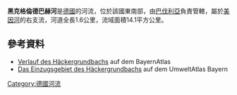 {{Coord|50|7|24|N|11|17|47|E|display=title}}

'''黑克格倫德巴赫河'''是[[德國|德國]]的河流，位於該國東南部，由[[巴伐利亞|巴伐利亞]]負責管轄，屬於[[美因河|美因河]]的右支流，河道全長1.6公里，流域面積14.1平方公里。

==參考資料==
* [http://geoportal.bayern.de/bayernatlas/default?lon=4450895.0&lat=5555947.5&zoom=9&base=951 Verlauf des Häckergrundbachs] auf dem BayernAtlas
* [http://www.umweltatlas.bayern.de/mapapps/resources/apps/lfu_fgn_ftz/index.html?lang=de&layers=service_fgn_vt6%2Cservice_fgn_vt7&extent=4448000%2C4453245%2C5557699%2C5557267%2C31468&stateId=c7bd583f-d7a1-4c89-bd58-3fd7a12c89f7 Das Einzugsgebiet des Häckergrundbachs] auf dem UmweltAtlas Bayern

{{Germany-geo-stub}}
[[Category:德國河流|Category:德國河流]]